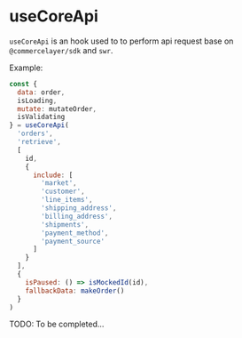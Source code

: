
<Meta title="Getting Started/useCoreApi"></Meta>

# useCoreApi

`useCoreApi` is an hook used to to perform api request base on `@commercelayer/sdk` and `swr`.

Example:
```jsx
const {
  data: order,
  isLoading,
  mutate: mutateOrder,
  isValidating
} = useCoreApi(
  'orders',
  'retrieve',
  [
    id,
    {
      include: [
        'market',
        'customer',
        'line_items',
        'shipping_address',
        'billing_address',
        'shipments',
        'payment_method',
        'payment_source'
      ]
    }
  ],
  {
    isPaused: () => isMockedId(id),
    fallbackData: makeOrder()
  }
)
```


TODO: To be completed...
